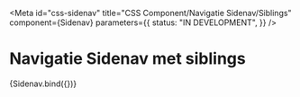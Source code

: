 <!-- @license CC0-1.0 -->


<Meta
  id="css-sidenav"
  title="CSS Component/Navigatie Sidenav/Siblings"
  component={Sidenav}
  parameters={{
    status: "IN DEVELOPMENT",
  }}
/>

# Navigatie Sidenav met siblings

<Canvas>
  <Story
    name="Siblings"
    args={{
      items: [
        { href: "#", title: "Home" },
        { href: "#", title: "Wonen en leven" },
        { href: "#", title: "Parken en groen" },
        { href: "#", title: "Parken en plantsoenen", sibling: true },
        { href: "#", title: "Landgoederen Amelisweerd en Rhijnauwen", sibling: true },
        { href: "#", title: "Begraafplaatsen", sibling: true },
        { href: "#", title: "Volkstuinen en stadslandbouw", sibling: true },
        { href: "#", title: "Dieren", sibling: true },
        { href: "#", title: "Groenonderhoud", sibling: true },
        { href: "#", title: "Zelfbeheer", sibling: true },
      ],
      pseudoElements: false,
    }}
    parameters={{
      docs: {
        source: {
          state: "closed",
        },
      },
    }}
  >
    {Sidenav.bind({})}
  </Story>
</Canvas>
